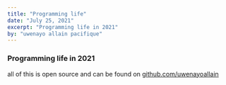 ```yaml
---
title: "Programming life"
date: "July 25, 2021"
excerpt: "Programming life in 2021"
by: "uwenayo allain pacifique"
---
```


### Programming life in 2021

all of this is open source and can be found on [github.com/uwenayoallain](https://github.com/uwenayoallain)

